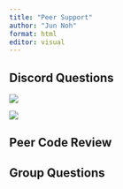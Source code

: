 ```yaml
---
title: "Peer Support"
author: "Jun Noh"
format: html
editor: visual
---
```


## Discord Questions

![](images/paste-402E244A.png)

![](images/paste-5245FDEA.png)

## Peer Code Review

## Group Questions
